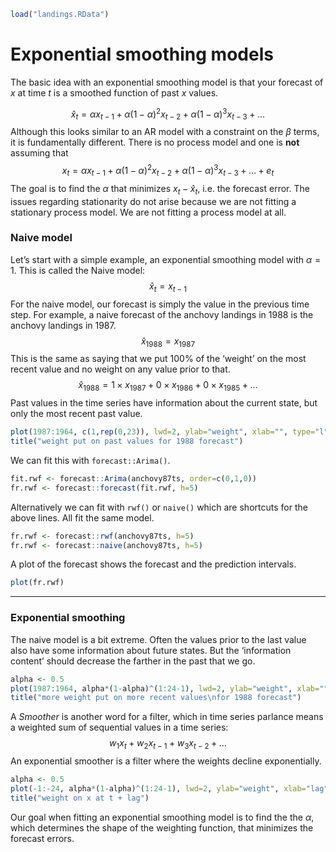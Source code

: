 ```r
load("landings.RData")
```

# Exponential smoothing models

The basic idea with an exponential smoothing model is that your forecast of $x$ at time $t$ is a smoothed function of past $x$ values.

$$\hat{x}_{t} = \alpha x_{t-1} + \alpha (1-\alpha)^2 x_{t-2} + \alpha (1-\alpha)^3 x_{t-3} + \dots$$
Although this looks similar to an AR model with a constraint on the $\beta$ terms, it is fundamentally different.  There is no process model and one is **not** assuming that
$$x_{t} = \alpha x_{t-1} + \alpha (1-\alpha)^2 x_{t-2} + \alpha (1-\alpha)^3 x_{t-3} + \dots + e_t$$
The goal is to find the $\alpha$ that minimizes $x_t - \hat{x}_t$, i.e. the forecast error.  The issues regarding stationarity do not arise because we are not fitting a stationary process model.  We are not fitting a process model at all.

### Naive model

Let's start with a simple example, an exponential smoothing model with $\alpha=1$.  This is called the Naive model:
$$\hat{x}_{t} = x_{t-1}$$
For the naive model, our forecast is simply the value in the previous time step.  For example, a naive forecast of the anchovy landings in 1988 is the anchovy landings in 1987.
$$\hat{x}_{1988} = x_{1987}$$
This is the same as saying that we put 100% of the 'weight' on the most recent value and no weight on any value prior to that.
$$\hat{x}_{1988} = 1 \times x_{1987} + 0 \times x_{1986} + 0 \times x_{1985} + \dots$$
Past values in the time series have information about the current state, but only the most recent past value.

```r
plot(1987:1964, c(1,rep(0,23)), lwd=2, ylab="weight", xlab="", type="l")
title("weight put on past values for 1988 forecast")
```

We can fit this with `forecast::Arima()`.

```r
fit.rwf <- forecast::Arima(anchovy87ts, order=c(0,1,0))
fr.rwf <- forecast::forecast(fit.rwf, h=5)
```

Alternatively we can fit with `rwf()` or `naive()` which are shortcuts for the above lines.  All fit the same model.

```r
fr.rwf <- forecast::rwf(anchovy87ts, h=5)
fr.rwf <- forecast::naive(anchovy87ts, h=5)
```

A plot of the forecast shows the forecast and the prediction intervals.

```r
plot(fr.rwf)
```

---

### Exponential smoothing

The naive model is a bit extreme.  Often the values prior to the last value also have some information about future states.  But the 'information content' should decrease the farther in the past that we go.

```r
alpha <- 0.5
plot(1987:1964, alpha*(1-alpha)^(1:24-1), lwd=2, ylab="weight", xlab="", type="l")
title("more weight put on more recent values\nfor 1988 forecast")
```


A *Smoother* is another word for a filter, which in time series parlance means a weighted sum of sequential values in a time series:
$$w_1 x_t + w_2 x_{t-1} + w_3 x_{t-2} + \dots$$
An exponential smoother is a filter where the weights decline exponentially.

```r
alpha <- 0.5
plot(-1:-24, alpha*(1-alpha)^(1:24-1), lwd=2, ylab="weight", xlab="lag", type="l")
title("weight on x at t + lag")
```

Our goal when fitting an exponential smoothing model is to find the the $\alpha$, which determines the shape of the weighting function, that minimizes the forecast errors.

